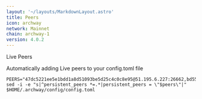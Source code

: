 ```yaml
---
layout: '~/layouts/MarkdownLayout.astro'
title: Peers
icon: archway
network: Mainnet
chain: archway-1
version: 4.0.2
---
```


Live Peers 

Automatically adding Live peers to your config.toml file
```
PEERS="47dc5221ee5e1bdd1a8d51093be5d25c4c0c8e95@51.195.6.227:26662,bd55b5f6d58013f2b14453de63510a06e5949b14@167.235.180.97:11556,b96b188c049814c0c848d285ebbfa5af77396387@65.108.238.219:11556,996a4e60bea02401787178cac264fddf23301921@65.109.20.54:11556,dec4f5b15f44dd1c1a35084e4d2da7e05fa7a9da@95.216.46.125:31656,f1b210360e2df8242cbbd9a54662abfd1d6a9faf@136.243.67.189:11556,3ba7bf08f00e228026177e9cdc027f6ef6eb2b39@35.232.234.58:26656"
sed -i -e "s|^persistent_peers *=.*|persistent_peers = \"$peers\"|" $HOME/.archway/config/config.toml
```
